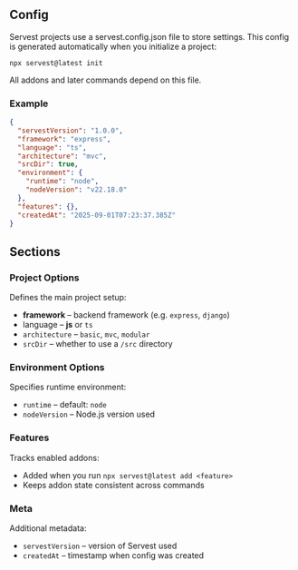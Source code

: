 ## Config

Servest projects use a servest.config.json file to store settings.
This config is generated automatically when you initialize a project:

`npx servest@latest init`

All addons and later commands depend on this file.

### Example

```json
{
  "servestVersion": "1.0.0",
  "framework": "express",
  "language": "ts",
  "architecture": "mvc",
  "srcDir": true,
  "environment": {
    "runtime": "node",
    "nodeVersion": "v22.18.0"
  },
  "features": {},
  "createdAt": "2025-09-01T07:23:37.385Z"
}
```

## Sections

### Project Options

Defines the main project setup:

- **framework** – backend framework (e.g. `express`, `django`)
- language – **js** or `ts`
- `architecture` – `basic`, `mvc`, `modular`
- `srcDir` – whether to use a `/src` directory

### Environment Options

Specifies runtime environment:

- `runtime` – default: `node`
- `nodeVersion` – Node.js version used

### Features

Tracks enabled addons:

- Added when you run `npx servest@latest add <feature>`
- Keeps addon state consistent across commands

### Meta

Additional metadata:

- `servestVersion` – version of Servest used
- `createdAt` – timestamp when config was created
